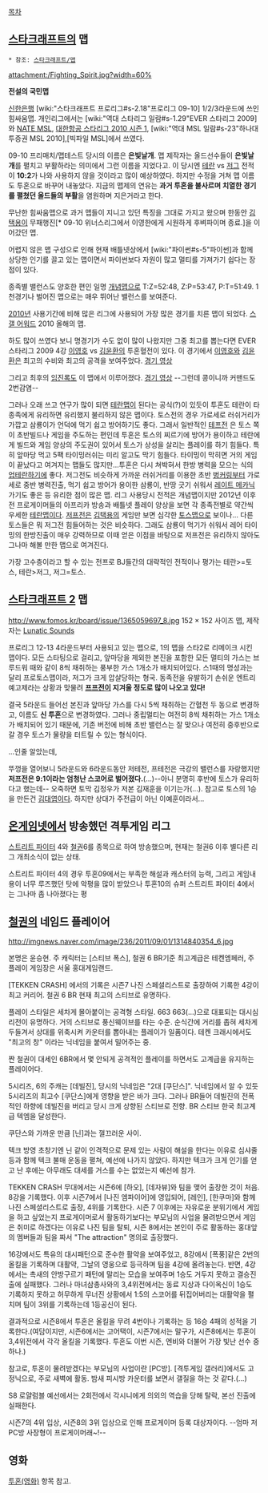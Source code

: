 [[목차]]

== [[스타크래프트]]의 맵 ==
 * 참조: [[스타크래프트/맵]]

attachment:/Fighting_Spirit.jpg?width=60%


'''전설의 국민맵'''

[[신한은행]] [wiki:"스타크래프트 프로리그#s-2.18"프로리그 09-10] 1/2/3라운드에 쓰인 힘싸움맵. 개인리그에서는 [wiki:"역대 스타리그 일람#s-1.29"EVER 스타리그 2009]와 [[NATE MSL]], [[대한항공 스타리그 2010 시즌 1]], [wiki:"역대 MSL 일람#s-23"하나대투증권 MSL 2010],[빅파일 MSL]에서 쓰였다.

09-10 프리매치/맵테스트 당시의 이름은 '''은빛날개'''. 맵 제작자는 올드선수들이 '''은빛날개'''를 펼치고 부활하라는 의미에서 그런 이름을 지었다고. 이 당시엔 [[테란]] vs [[저그]] 전적이 '''10:2'''가 나와 사용하지 않을 것이라고 많이 예상하였다. 하지만 수정을 거쳐 맵 이름도 투혼으로 바꾸어 내놓았다. 지금의 맵제의 연유는 '''과거 투혼을 불사르며 치열한 경기를 펼쳤던 올드들의 부활'''을 염원하며 지은거라고 한다.

무난한 힘싸움맵으로 과거 맵들이 지니고 있던 특징을 그대로 가지고 왔으며 한동안 [[김택용]]이 무패행진[* 09-10 위너스리그에서 이영한에게 시원하게 후벼파이며 종료.]을 이어갔던 맵. 

어렵지 않은 맵 구성으로 인해 현재 배틀넷상에서 [wiki:"파이썬#s-5"파이썬]과 함께 상당한 인기를 끌고 있는 맵이면서 파이썬보다 자원이 많고 멀티를 가져가기 쉽다는 장점이 있다.

종족별 밸런스도 양호한 편인 일명 [[개념맵]]으로 T:Z=52:48, Z:P=53:47, P:T=51:49. 1천경기나 벌어진 맵으로는 매우 뛰어난 밸런스를 보여준다.

[[2010년]] 사용기간에 비해 많은 리그에 사용되어 가장 많은 경기를 치른 맵이 되었다. [[스갤 어워드]] 2010 올해의 맵.

하도 많이 쓰였다 보니 명경기가 수도 없이 많이 나왔지만 그중 최고를 뽑는다면 EVER 스타리그 2009 4강 [[이영호]] vs [[김윤환]]의 투혼혈전이 있다. 이 경기에서 [[이영호]]와 [[김윤환]]은 최고의 수비와 최고의 공격을 보여주었다. [http://www.youtube.com/watch?v=4jJKo8KFTjo 경기 영상]

그리고 최후의 [[임진록]]도 이 맵에서 이루어졌다. [http://tvpot.daum.net/v/vcdac99MvM58t9Iz591b8JF 경기 영상]
--그런데 콩이니까 커맨드도 2번감염--

그러나 오래 쓰고 연구가 많이 되면 [[테란맵]]이 된다는 공식(?)이 있듯이 투혼도 테란이 타 종족에게 유리하면 유리했지 불리하지 않은 맵이다. 토스전의 경우 가로세로 러쉬거리가 가깝고 삼룡이가 언덕에 먹기 쉽고 방어하기도 좋다. 그래서 일반적인 [[테프전]] 은 토스 쪽이 초반빌드나 게임을 주도하는 편인데 투혼은 토스의 찌르기에 방어가 용이하고 테란에게 빌드와 게임 양상의 주도권이 있어서 토스가 상성을 살리는 플레이를 하기 힘들다. 특히 앞마당 먹고 5팩 타이밍러쉬는 미리 알고도 막기 힘들다. 타이밍이 막히면 거의 게임이 끝났다고 여겨지는 맵들도 많지만...투혼은 다시 쳐박혀서 한방 병력을 모으는 식의 [[업테란]]하기에 좋다. 저그전도 비슷하게 가까운 러쉬거리를 이용한 초반 [[벙커링]]부터 가로세로 중반 병력진출, 먹기 쉽고 방어가 용이한 삼룡이, 반땅 긋기 쉬워서 [[레이트 메카닉]] 가기도 좋은 등 유리한 점이 많은 맵. 리그 사용당시 전적은 개념맵이지만 2012년 이후 전 프로게이머들의 아프리카 방송과 배틀넷 플레이 양상을 보면 각 종족전별로 약간씩 우세한 [[테란맵]]이다. [[저프전]]은 [[김택용]]의 게임만 보면 심각한 [[토스맵]]으로 보이나... 다른 토스들은 뭐 저그전 힘들어하는 것은 비슷하다. 그래도 삼룡이 먹기가 쉬워서 레어 타이밍의 한방진출이 매우 강력하므로 이때 얻은 이점을 바탕으로 저프전은 유리하지 않아도 그나마 해볼 만한 맵으로 여겨진다.

가장 고수층이라고 할 수 있는 전프로 BJ들간의 대략적인 전적이나 평가는 테란>=토스, 테란>저그, 저그=토스.
== [[스타크래프트 2]] 맵 ==
http://www.fomos.kr/board/issue/1365059697_8.jpg
152 × 152 사이즈 맵, 제작자는 [[Lunatic Sounds]]

프로리그 12-13 4라운드부터 사용되고 있는 맵으로, 1의 맵을 스타2로 리메이크 시킨 맵이다.
모든 스타팅으로 걸리고,  앞마당을 제외한 본진을 포함한 모든 멀티의 가스는 브루드워 때와 같이 8씩 채취하는 풍부한 가스 1개소가 배치되어있다. 스1때의 명성과는 달리 프로토스맵이라, 저그가 크게 압살당하는 형국. 동족전을 유발하기 손쉬운 엔트리 예고제라는 상황과 맞물려 '''[[프프전]]이 지겨울 정도로 많이 나오고 있다!'''

결국 5라운드 들어선 본진과 앞마당 가스를 다시 5씩 채취하는 간혈천 두 동으로 변경하고, 이름도 '''신 투혼'''으로 변경하였다. 그러나 중립멀티는 여전히 8씩 채취하는 가스 1개소가 배치되어 있기 때문에, 기존 버전에 비해 초반 밸런스는 잘 맞으나 여전히 중후반으로 갈 경우 토스가 물량을 터트릴 수 있는 형식이다.

...인줄 알았는데,

뚜껑을 열어보니 5라운드와 6라운드동안 저테전, 프테전은 극강의 밸런스를 자랑했지만 '''저프전은 9:1이라는 엄청난 스코어로 벌어졌다.'''(...)--아니 분명히 후반에 토스가 유리하다고 했는데-- 오죽하면 토막 김정우가 저본 김재훈을 이기는가(...). 참고로 토스의 1승을 만든건 [[김대엽]]이다. 하지만 상대가 주전급이 아닌 이예훈이라서...


== [[온게임넷]]에서 방송했던 격투게임 리그 ==
[[스트리트 파이터]] 4와 [[철권]]6를 종목으로 하여 방송했으며, 현재는 철권6 이후 별다른 리그 개최소식이 없는 상태.

스트리트 파이터 4의 경우 투혼09에서는 부족한 해설과 캐스터의 능력, 그리고 게임내용이 너무 루즈했던 탓에 악평을 많이 받았으나 투혼10의 슈퍼 스트리트 파이터 4에서는 그나마 좀 나아졌다는 평

== [[철권]]의 네임드 플레이어 ==

http://imgnews.naver.com/image/236/2011/09/01/1314840354_6.jpg

본명은 윤승현. 주 캐릭터는 [스티브 폭스], 철권 6 BR기준 최고계급은 테켄엠페러, 주 플레이 게임장은 서울 홍대게임랜드.

[TEKKEN CRASH] 에서의 기록은 시즌7 나진 스페셜리스트로 출장하여 기록한 4강이 최고 커리어. 철권 6 BR 현재 최고의 스티브로 유명하다.

플레이 스타일은 세차게 몰아붙이는 공격형 스타일. 663 663(...)으로 대표되는 대시심리전이 유명하다. 거의 스티브로 풍신웨이브를 타는 수준. 순식간에 거리를 좁혀 세차게 두들겨서 상대를 위축시켜 카운터를 뽑아내는 플레이가 일품이다. 테켄 크래시에서도 "최고의 창" 이라는 닉네임을 붙여서 밀어주는 중.

짠 철권이 대세인 6BR에서 몇 안되게 공격적인 플레이를 하면서도 고계급을 유지하는 플레이어다.

5시리즈, 6의 주캐는 [데빌진], 당시의 닉네임은 "2대 [쿠단스]". 닉네임에서 알 수 있듯 5시리즈의 최고수 [쿠단스]에게 영향을 받은 바가 크다. 그러나 BR들어 데빌진의 전폭적인 하향에 데빌진을 버리고 당시 크게 상향된 스티브로 전향. BR 스티브 한국 최고계급 텍엠을 달성한다.

쿠단스와 가까운 만큼 [닌]과는 껄끄러운 사이. 

텍크 방영 초창기엔 닌 같이 인격적으로 문제 있는 사람이 해설을 한다는 이유로 심샤줄 등과 함께 텍크 불매 운동을 펼쳐, 예선에 나가지 않았다. 하지만 텍크가 크게 인기를 얻고 난 후에는 아무래도 대세를 거스를 수는 없었는지 예선에 참가.

TEKKEN CRASH 무대에서는 시즌6에 [하오], [데자뷰]와 팀을 맺어 출장한 것이 처음. 8강을 기록했다. 이후 시즌7에서 [나진 엠파이어]에 영입되어, [레인], [한쿠마]와 함께 나진 스페셜리스트로 출장, 4위를 기록한다. 시즌 7 이후에는 자유로운 분위기에서 게임을 하고 싶었는지 프로게이머로서 활동하기보다는 부모님의 사업을 물려받으면서 게임은 취미로 하겠다는 이유로 나진 팀을 탈퇴, 시즌 8에서는 본인이 주로 활동하는 홍대앞의 멤버들과 팀을 짜서 "The attraction" 명의로 출장했다.

16강에서도 특유의 대시패턴으로 준수한 활약을 보여주었고, 8강에서 [폭풍]같은 2번의 올킬을 기록하며 대활약, 그날의 영웅으로 등극하며 팀을 4강에 올려놓는다. 반면, 4강에서는 촉새의 안방구르기 패턴에 말리는 모습을 보여주며 1승도 거두지 못하고 결승진출에 실패했다. 그러나 마녀삼총사와의 3,4위전에서는 동료 지상과 다이옥신이 1승도 기록하지 못하고 허무하게 무너진 상황에서 1:5의 스코어를 뒤집어버리는 대활약을 펼치며 팀이 3위를 기록하는데 1등공신이 된다.

결과적으로 시즌8에서 투혼은 올킬을 무려 4번이나 기록하는 등 16승 4패의 성적을 기록한다.(여담이지만, 시즌6에서는 고어택이, 시즌7에서는 말구가, 시즌8에서는 투혼이 3,4위전에서 각각 올킬을 기록했다. 투혼도 이번 시즌, 엔비와 더불어 가장 빛난 선수 중 하나.)

참고로, 투혼이 물려받겠다는 부모님의 사업이란 [PC방]. [격투게임 갤러리]에서도 고정닉으로, 주로 새벽에 활동. 밤새 피시방 카운터를 보면서 갤질을 하는 것 같다.(...)

S8 로얄럼블 예선에서는 2회전에서 각시니에게 의외의 역습을 당해 탈락, 본선 진출에 실패한다.

시즌7의 4위 입상, 시즌8의 3위 입상으로 인해 프로게이머 등록 대상자이다.
--엄마 저 PC방 사장형이 프로게이머래~!--

== 영화 ==
[[투혼(영화)]] 항목 참고.

